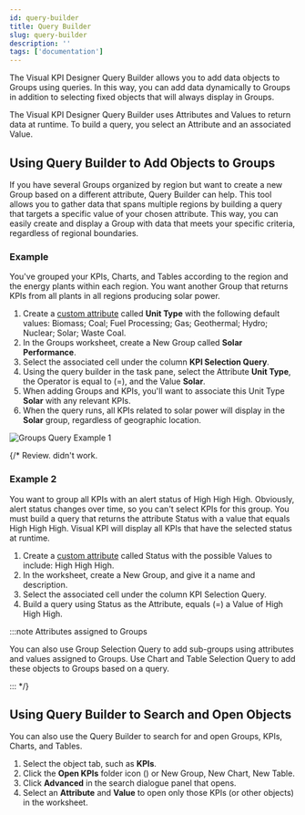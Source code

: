 ```yaml
---
id: query-builder
title: Query Builder
slug: query-builder
description: ''
tags: ['documentation']
---
```



The Visual KPI Designer Query Builder allows you to add data objects to Groups using queries. In this way, you can add data dynamically to Groups in addition to selecting fixed objects that will always display in Groups.

The Visual KPI Designer Query Builder uses Attributes and Values to return data at runtime. To build a query, you select an Attribute and an associated Value.

## Using Query Builder to Add Objects to Groups

If you have several Groups organized by region but want to create a new Group based on a different attribute, Query Builder can help. This tool allows you to gather data that spans multiple regions by building a query that targets a specific value of your chosen attribute. This way, you can easily create and display a Group with data that meets your specific criteria, regardless of regional boundaries.

### Example

You've grouped your KPIs, Charts, and Tables according to the region and the energy plants within each region. You want another Group that returns KPIs from all plants in all regions producing solar power.

1. Create a [custom attribute](/docs/visual-kpi-designer/settings/advanced#attributes) called **Unit Type** with the following default values: Biomass; Coal; Fuel Processing; Gas; Geothermal; Hydro; Nuclear; Solar; Waste Coal.
2. In the Groups worksheet, create a New Group called **Solar Performance**.
3. Select the associated cell under the column **KPI Selection Query**.
4. Using the query builder in the task pane, select the Attribute **Unit Type**, the Operator is equal to (=), and the Value **Solar**.
5. When adding Groups and KPIs, you'll want to associate this Unit Type **Solar** with any relevant KPIs.
6. When the query runs, all KPIs related to solar power will display in the **Solar** group, regardless of geographic location.

<Image
  src="media/designer/authoring/groups/groups-query-example1.png"
  alt="Groups Query Example 1"
/>

{/* Review. didn't work.
### Example 2

You want to group all KPIs with an alert status of High High High. Obviously, alert status changes over time, so you can't select KPIs for this group. You must build a query that returns the attribute Status with a value that equals High High High. Visual KPI will display all KPIs that have the selected status at runtime.

1. Create a [custom attribute](/docs/visual-kpi-designer/settings/advanced#attributes) called Status with the possible Values to include: High High High.
2. In the worksheet, create a New Group, and give it a name and description.
3. Select the associated cell under the column KPI Selection Query.
4. Build a query using Status as the Attribute, equals (=) a Value of High High High.

:::note Attributes assigned to Groups

You can also use Group Selection Query to add sub-groups using attributes and values assigned to Groups. Use Chart and Table Selection Query to add these objects to Groups based on a query.

::: */}

## Using Query Builder to Search and Open Objects

You can also use the Query Builder to search for and open Groups, KPIs, Charts, and Tables.

1. Select the object tab, such as **KPIs**.
2. Click the **Open KPIs** folder icon (<PngFont name='open28' />) or New Group, New Chart, New Table.
3. Click **Advanced** in the search dialogue panel that opens.
4. Select an **Attribute** and **Value** to open only those KPIs (or other objects) in the worksheet.